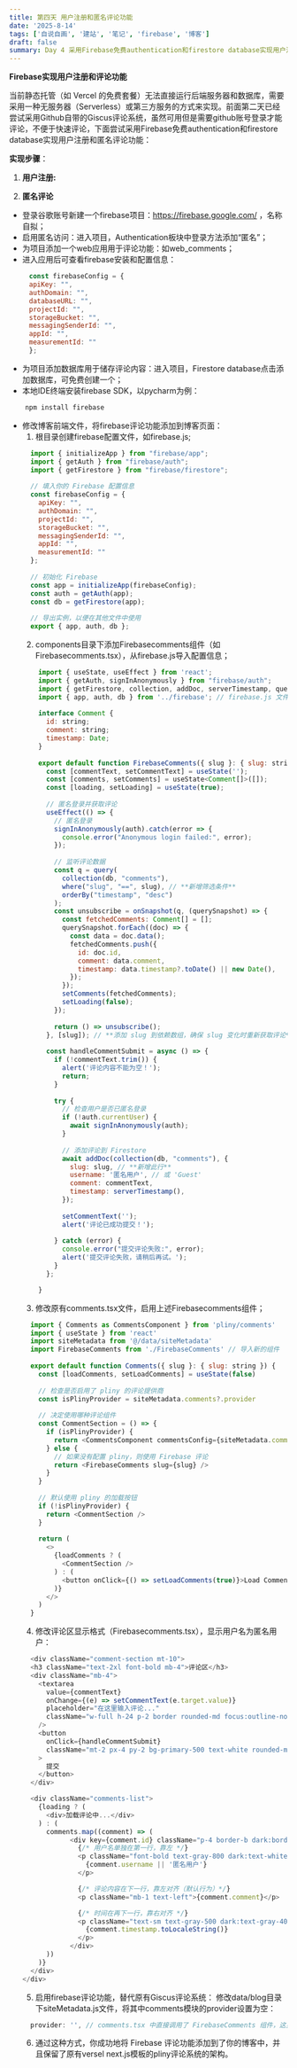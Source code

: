 ```yaml
---
title: 第四天 用户注册和匿名评论功能
date: '2025-8-14'
tags: ['自说自画', '建站', '笔记', 'firebase', '博客']
draft: false
summary: Day 4 采用Firebase免费authentication和firestore database实现用户注册和匿名评论功能
---
```



**Firebase实现用户注册和评论功能**

当前静态托管（如 Vercel 的免费套餐）无法直接运行后端服务器和数据库，需要采用一种无服务器（Serverless）或第三方服务的方式来实现。前面第二天已经尝试采用Github自带的Giscus评论系统，虽然可用但是需要github账号登录才能评论，不便于快速评论，下面尝试采用Firebase免费authentication和firestore database实现用户注册和匿名评论功能：

**实现步骤**： 

1. **用户注册:**

2. **匿名评论**
* 登录谷歌账号新建一个firebase项目：https://firebase.google.com/ ，名称自拟； 
* 启用匿名访问：进入项目，Authentication板块中登录方法添加“匿名”；
* 为项目添加一个web应用用于评论功能：如web_comments；
* 进入应用后可查看firebase安装和配置信息：
```js
     const firebaseConfig = {
     apiKey: "",
     authDomain: "",
     databaseURL: "",
     projectId: "",
     storageBucket: "",
     messagingSenderId: "",
     appId: "",
     measurementId: ""
     };
```
* 为项目添加数据库用于储存评论内容：进入项目，Firestore database点击添加数据库，可免费创建一个；
* 本地IDE终端安装firebase SDK，以pycharm为例：
```js
    npm install firebase
  ```
* 修改博客前端文件，将firebase评论功能添加到博客页面：
  1) 根目录创建firebase配置文件，如firebase.js; 
  ```js
    import { initializeApp } from "firebase/app";
    import { getAuth } from "firebase/auth";
    import { getFirestore } from "firebase/firestore";
    
    // 填入你的 Firebase 配置信息
    const firebaseConfig = {
      apiKey: "",
      authDomain: "",
      projectId: "",
      storageBucket: "",
      messagingSenderId: "",
      appId: "",
      measurementId: ""
    };
    
    // 初始化 Firebase
    const app = initializeApp(firebaseConfig);
    const auth = getAuth(app);
    const db = getFirestore(app);
    
    // 导出实例，以便在其他文件中使用
    export { app, auth, db };
    ```
  2) components目录下添加Firebasecomments组件（如Firebasecomments.tsx），从firebase.js导入配置信息；
  ```js
      import { useState, useEffect } from 'react';
      import { getAuth, signInAnonymously } from "firebase/auth";
      import { getFirestore, collection, addDoc, serverTimestamp, query, orderBy, onSnapshot, where } from "firebase/firestore";
      import { app, auth, db } from '../firebase'; // firebase.js 文件在根目录
      
      interface Comment {
        id: string;
        comment: string;
        timestamp: Date;
      }
      
      export default function FirebaseComments({ slug }: { slug: string }) { // **接收 slug 属性**
        const [commentText, setCommentText] = useState('');
        const [comments, setComments] = useState<Comment[]>([]);
        const [loading, setLoading] = useState(true);
      
        // 匿名登录并获取评论
        useEffect(() => {
          // 匿名登录
          signInAnonymously(auth).catch(error => {
            console.error("Anonymous login failed:", error);
          });
      
          // 监听评论数据
          const q = query(
            collection(db, "comments"),
            where("slug", "==", slug), // **新增筛选条件**
            orderBy("timestamp", "desc")
          );
          const unsubscribe = onSnapshot(q, (querySnapshot) => {
            const fetchedComments: Comment[] = [];
            querySnapshot.forEach((doc) => {
              const data = doc.data();
              fetchedComments.push({
                id: doc.id,
                comment: data.comment,
                timestamp: data.timestamp?.toDate() || new Date(),
              });
            });
            setComments(fetchedComments);
            setLoading(false);
          });
      
          return () => unsubscribe();
        }, [slug]); // **添加 slug 到依赖数组，确保 slug 变化时重新获取评论**
      
        const handleCommentSubmit = async () => {
          if (!commentText.trim()) {
            alert('评论内容不能为空！');
            return;
          }
      
          try {
            // 检查用户是否已匿名登录
            if (!auth.currentUser) {
              await signInAnonymously(auth);
            }
      
            // 添加评论到 Firestore
            await addDoc(collection(db, "comments"), {
              slug: slug, // **新增此行**
              username: '匿名用户', // 或 'Guest'
              comment: commentText,
              timestamp: serverTimestamp(),
            });
      
            setCommentText('');
            alert('评论已成功提交！');
      
          } catch (error) {
            console.error("提交评论失败:", error);
            alert('提交评论失败，请稍后再试。');
          }
        };
  
      }
    ```
  3) 修改原有comments.tsx文件，启用上述Firebasecomments组件；
  ```js
    import { Comments as CommentsComponent } from 'pliny/comments'
    import { useState } from 'react'
    import siteMetadata from '@/data/siteMetadata'
    import FirebaseComments from './FirebaseComments' // 导入新的组件
    
    export default function Comments({ slug }: { slug: string }) {
      const [loadComments, setLoadComments] = useState(false)
    
      // 检查是否启用了 pliny 的评论提供商
      const isPlinyProvider = siteMetadata.comments?.provider
    
      // 决定使用哪种评论组件
      const CommentSection = () => {
        if (isPlinyProvider) {
          return <CommentsComponent commentsConfig={siteMetadata.comments} slug={slug} />
        } else {
          // 如果没有配置 pliny，则使用 Firebase 评论
          return <FirebaseComments slug={slug} />
        }
      }
    
      // 默认使用 pliny 的加载按钮
      if (!isPlinyProvider) {
        return <CommentSection />
      }
    
      return (
        <>
          {loadComments ? (
            <CommentSection />
          ) : (
            <button onClick={() => setLoadComments(true)}>Load Comments</button>
          )}
        </>
      )
    }
    ```
  4) 修改评论区显示格式（Firebasecomments.tsx），显示用户名为匿名用户：
  ```js
    <div className="comment-section mt-10">
    <h3 className="text-2xl font-bold mb-4">评论区</h3>
    <div className="mb-4">
      <textarea
        value={commentText}
        onChange={(e) => setCommentText(e.target.value)}
        placeholder="在这里输入评论..."
        className="w-full h-24 p-2 border rounded-md focus:outline-none focus:ring-2 focus:ring-primary-500 dark:bg-gray-800 dark:border-gray-600"
      />
      <button
        onClick={handleCommentSubmit}
        className="mt-2 px-4 py-2 bg-primary-500 text-white rounded-md hover:bg-primary-600"
      >
        提交
      </button>
    </div>

    <div className="comments-list">
      {loading ? (
        <div>加载评论中...</div>
      ) : (
        comments.map((comment) => (
              <div key={comment.id} className="p-4 border-b dark:border-gray-700">
                {/* 用户名单独在第一行，靠左 */}
                <p className="font-bold text-gray-800 dark:text-white mb-1 text-left">
                  {comment.username || '匿名用户'}
                </p>

                {/* 评论内容在下一行，靠左对齐（默认行为）*/}
                <p className="mb-1 text-left">{comment.comment}</p>

                {/* 时间在再下一行，靠右对齐 */}
                <p className="text-sm text-gray-500 dark:text-gray-400 text-right">
                  {comment.timestamp.toLocaleString()}
                </p>
              </div>
        ))
      )}
    </div>
  </div>
  ```
  5) 启用firebase评论功能，替代原有Giscus评论系统：
  修改data/blog目录下siteMetadata.js文件，将其中comments模块的provider设置为空：
  ```js
    provider: '', // comments.tsx 中直接调用了 FirebaseComments 组件，这里provider为空时启用备用评论组件（firebase），可以填写其他providers: giscus, utterances, disqus
  ```
  6) 通过这种方式，你成功地将 Firebase 评论功能添加到了你的博客中，并且保留了原有versel next.js模板的pliny评论系统的架构。

